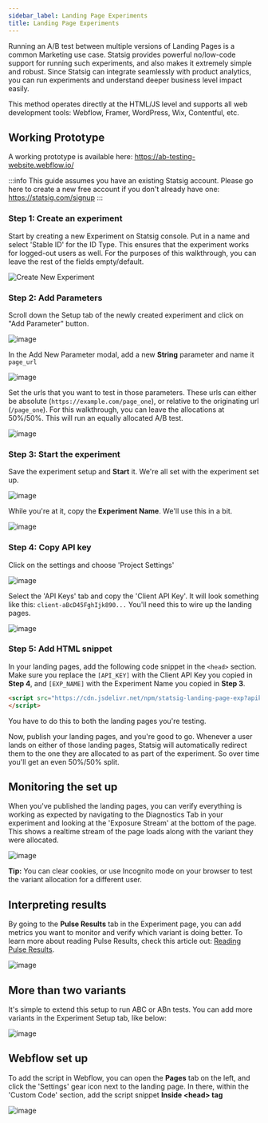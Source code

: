 ```yaml
---
sidebar_label: Landing Page Experiments
title: Landing Page Experiments
---
```


Running an A/B test between multiple versions of Landing Pages is a common Marketing use case.  Statsig provides powerful no/low-code support for running such experiments, and also makes it extremely simple and robust.  Since Statsig can integrate seamlessly with product analytics, you can run experiments and understand deeper business level impact easily.

This method operates directly at the HTML/JS level and supports all web development tools: Webflow, Framer, WordPress, Wix, Contentful, etc.

## Working Prototype 
A working prototype is available here: https://ab-testing-website.webflow.io/

:::info
This guide assumes you have an existing Statsig account.  Please go here to create a new free account if you don't already have one: https://statsig.com/signup
:::

### Step 1: Create an experiment

Start by creating a new Experiment on Statsig console. Put in a name and select 'Stable ID' for the ID Type.  This ensures that the experiment works for logged-out users as well.  For the purposes of this walkthrough, you can leave the rest of the fields empty/default.

![Create New Experiment](https://user-images.githubusercontent.com/74588208/210316793-785d4da2-bb40-4f6b-8bab-185f91c62b6a.png)

### Step 2: Add Parameters

Scroll down the Setup tab of the newly created experiment and click on "Add Parameter" button.

![image](https://user-images.githubusercontent.com/74588208/210316935-99f13616-c412-47c1-b9ab-99b90462805e.png)

In the Add New Parameter modal, add a new **String** parameter and name it ```page_url```

![image](https://user-images.githubusercontent.com/74588208/210317537-7c929557-49bf-434c-a23a-c7ce602d1047.png)

Set the urls that you want to test in those parameters.  These urls can either be absolute (```https://example.com/page_one```), or relative to the originating url (```/page_one```).  For this walkthrough, you can leave the allocations at 50%/50%.  This will run an equally allocated A/B test.


![image](https://user-images.githubusercontent.com/74588208/210318001-3eb3d0e5-2bed-4fb0-8dd0-c3a491eef8e2.png)

### Step 3: Start the experiment

Save the experiment setup and **Start** it.  We're all set with the experiment set up.

![image](https://user-images.githubusercontent.com/74588208/210318696-866c8aff-3bb7-461b-90d6-f772e06642a1.png)

While you're at it, copy the **Experiment Name**.  We'll use this in a bit.

![image](https://user-images.githubusercontent.com/74588208/210320187-4f70fe55-b672-40aa-a203-148e6f4a9363.png)


### Step 4: Copy API key

Click on the settings and choose 'Project Settings'

![image](https://user-images.githubusercontent.com/74588208/210319529-de329895-5f8b-4da2-ad89-b35b079f0e47.png)

Select the 'API Keys' tab and copy the 'Client API Key'.  It will look something like this: ```client-aBcD45FghIjk890...``` You'll need this to wire up the landing pages.

![image](https://user-images.githubusercontent.com/74588208/210319717-49ac4a21-8bdd-4348-b534-374b760ab047.png)

### Step 5: Add HTML snippet

In your landing pages, add the following code snippet in the ```<head>``` section.  Make sure you replace the ```[API_KEY]``` with the Client API Key you copied in **Step 4**, and ```[EXP_NAME]``` with the Experiment Name you copied in **Step 3**.

```html
<script src="https://cdn.jsdelivr.net/npm/statsig-landing-page-exp?apikey=[API_KEY]&expid=[EXP_NAME]">
</script>
```

You have to do this to both the landing pages you're testing.  

Now, publish your landing pages, and you're good to go.  Whenever a user lands on either of those landing pages, Statsig will automatically redirect them to the one they are allocated to as part of the experiment.  So over time you'll get an even 50%/50% split.

## Monitoring the set up

When you've published the landing pages, you can verify everything is working as expected by navigating to the Diagnostics Tab in your experiment and looking at the 'Exposure Stream' at the bottom of the page.  This shows a realtime stream of the page loads along with the variant they were allocated.

![image](https://user-images.githubusercontent.com/74588208/210324429-d5aa84c7-47b0-415a-bb92-cccfcb3b5a35.png)

**Tip:** You can clear cookies, or use Incognito mode on your browser to test the variant allocation for a different user.

## Interpreting results

By going to the **Pulse Results** tab in the Experiment page, you can add metrics you want to monitor and verify which variant is doing better.  To learn more about reading Pulse Results, check this article out: [Reading Pulse Results](../pulse/read-pulse).

![image](https://user-images.githubusercontent.com/74588208/210324819-4b6afc1b-8dcd-4f6a-b40c-7d1f09031fc3.png)

## More than two variants

It's simple to extend this setup to run ABC or ABn tests.  You can add more variants in the Experiment Setup tab, like below:

![image](https://user-images.githubusercontent.com/74588208/210325878-9e83a619-84e2-4e5e-8b0e-ac91bd8b2fdf.png)

## Webflow set up

To add the script in Webflow, you can open the **Pages** tab on the left, and click the 'Settings' gear icon next to the landing page.  In there, within the 'Custom Code' section, add the script snippet **Inside &lt;head&gt; tag**

![image](https://user-images.githubusercontent.com/74588208/210325253-6d118adf-8758-48fb-9c99-fdee6ff34f06.png)

